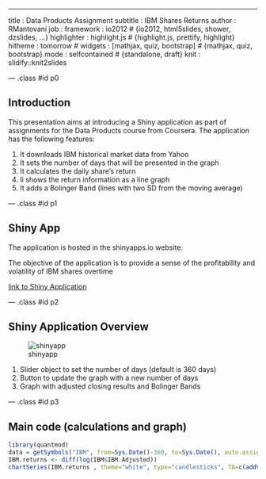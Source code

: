 ---
title       : Data Products Assignment 
subtitle    : IBM Shares Returns
author      : RMantovani 
job         : 
framework   : io2012        # {io2012, html5slides, shower, dzslides, ...}
highlighter : highlight.js  # {highlight.js, prettify, highlight}
hitheme     : tomorrow      # 
widgets     : [mathjax, quiz, bootstrap]  # {mathjax, quiz, bootstrap}
mode        : selfcontained # {standalone, draft}
knit        : slidify::knit2slides

--- .class #id p0

## Introduction

This presentation aims at introducing a Shiny application as part of assignments for the Data Products course from Coursera. The application has the following features:

1. It downloads IBM historical market data from Yahoo
2. It sets the number of days that will be presented in the graph 
3. It calculates the daily share's return
4. Ii shows the return information as a line graph
5. It adds a Bolinger Band (lines with two SD from the moving average)

--- .class #id p1

## Shiny App

The application is hosted in the shinyapps.io website. 

The objective of the application is to provide a sense of the profitability and volatility of IBM shares overtime  

[link to Shiny Application]( https://rcmantovani.shinyapps.io/IBMReturns) 

--- .class #id p2

## Shiny Application Overview 

![shinyapp](pic.png)

1. Slider object to set the number of days (default is 360 days)
2. Button to update the graph with a new number of days 
3. Graph with adjusted closing results and Bolinger Bands 

--- .class #id p3
 
## Main code (calculations and graph) 

```r
library(quantmod)
data = getSymbols("IBM", from=Sys.Date()-360, to=Sys.Date(), auto.assign=TRUE)
IBM.returns <- diff(log(IBM$IBM.Adjusted))
chartSeries(IBM.returns , theme="white", type="candlesticks", TA=c(addVo(),addBBands())) 

```

  


